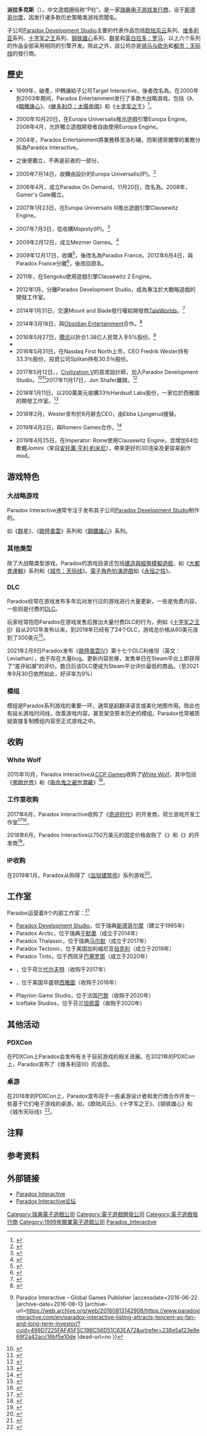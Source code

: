 {{Multiple issues|
{{Copy edit|time=2021-01-22T03:47:41+00:00}}
{{Prose|time=2021-01-22T03:47:41+00:00}}
}}
{{NoteTA
| G1 = Games
|G2=IT
}}
{{Infobox company
| name = Paradox Interactive
| logo = [[Image:Paradoc_Interactive.png|150px]]
| trading_name = PDX
| type = [[Aktiebolag|Aktiebolag]]
| predecessor = 
| successor = 
| founder = 
| defunct = 
| fate = 
| area_served = 
| key_people = {{Plainlist|
* Ebba Ljungerud（CEO）
* Fredrik Wester（董事会执行主席）}}
| industry = [[电子游戏|电子游戏]]
| services = 
| revenue = {{Increase}} {{SEK|12.893亿|link=yes}}<ref name="paradox">{{cite web|url=https://paradoxinteractive.com/en/wp-content/uploads/sites/2/2020/04/paradoxinteractive-paradox-interactive-ab-publ-publishes-annual-report-for-2019-200417.pdf|title=Annual report 2019|date=17 April 2020|website=paradoxinteractive|access-date=3 December 2020|archive-date=30 April 2020|archive-url=https://web.archive.org/web/20200430221259/https://www.paradoxinteractive.com/en/wp-content/uploads/sites/2/2020/04/paradoxinteractive-paradox-interactive-ab-publ-publishes-annual-report-for-2019-200417.pdf}}</ref>
| revenue_year = 2019
| operating_income = {{Increase}} {{SEK|4.668亿}}<ref name="paradox" />
| net_income = {{Increase}} {{SEK|3.741亿}}<ref name="paradox" />
| net_income_year = 2019
| assets = 
| equity = 
| owner = {{ubl|WesterInvest AB (33.4%)|Investment AB Spiltan (16.74%)|Lerit Förvaltning AB (8.44%)|State Street Bank and Trust Co.(5.81%)|TCH Scarlet (5.0%)|Robur (4.96%)|SEB (4.25%)|Dalex AB (2.93%)|Handelsbanken fonder  (2.49%)|Northern Trust (1.97%)|其他 (14.07%)<ref>{{cite web | url = https://www.paradoxinteractive.com/investors/ownership-structure | title = Ownership structure | publisher = Paradox Interactive | date = June 30, 2021 | access-date = 2 November 2021 | archive-date = 2022-04-22 | archive-url = https://web.archive.org/web/20220422101758/https://www.paradoxinteractive.com/investors/ownership-structure }}</ref>}}
| num_employees = 479（2020年3月）<ref name="paradox" />
| parent = 
| divisions = 
| subsid = {{plainlist|
*[[Paradox_Development_Studio|Paradox Development Studio]]
*{{tsl|en|Triumph Studios||Triumph Studios}}
*{{tsl|en|Harebrained Schemes||Harebrained Schemes}}
*[[Playrion|Playrion]]}}
| intl = 
| caption = 
| foundation = {{Start date and age|1999}}
| location_city = [[斯德哥尔摩|斯德哥尔摩]]
| location_country = 瑞典
| location =  
| homepage = {{URL|http://www.paradoxplaza.com/}}
}}

'''派拉多克斯'''（{{lang-en|'''Paradox Interactive'''}}），中文遊戲圈俗称“P社”。是一家[[瑞典|瑞典]][[电子游戏发行商|电子游戏发行商]]，设于[[斯德哥尔摩|斯德哥尔摩]]，因发行诸多款历史策略类游戏而聞名。

子公司[[Paradox_Development_Studio|Paradox Development Studio]]主要的代表作品包括[[歐陸風雲IV|欧陆风云]]系列、[[维多利亚II|维多利亚]]系列、[[十字军之王II|十字军之王]]系列、[[鋼鐵雄心IV|钢铁雄心]]系列、[[群星_(游戏)|群星]]和[[英白拉多：罗马|英白拉多：罗马]]，以上六个系列的作品全部采用相同的引擎开发{{NoteTag|name=注|1=欧陆风云1/2、钢铁雄心1/2、维多利亚:太阳帝国、十字军之王使用欧陆引擎（Europa Engine）；欧陆风云3/4、钢铁雄心3/4、维多利亚2、十字军之王2、群星使用克劳塞维茨引擎（Clausewitz Engine）及其改进版}}。除此之外，該公司亦是[[骑马与砍杀|骑马与砍杀]]和[[都市：天际线|都市：天际线]]的發行商。

== 歷史 ==
* 1999年，{{tsl|en|Target_Games|Target Games}}破產，IP轉讓給子公司Target Interactive，後者改名為{{tsl|en|Cabinet_Entertainment|Paradox Entertainment}}。在2000年到2003年期间，Paradox Entertainment发行了多款大战略游戏，包括《{{tsl|en|Europa Universalis||欧陆风云}}》、《[[鋼鐵雄心|鋼鐵雄心]]》、《[[維多利亞：太陽帝國|維多利亞：太陽帝國]]》和《[[十字军之王|十字军之王]]》<ref name="polygon history">{{cite web | url = https://www.polygon.com/features/2013/8/7/4554042/paradox-interactive-history | title = Solving Paradox: How the historical strategy game maker stayed alive | first = Charlie | last = Hall | date = 7 August 2013 | access-date = 8 January 2019 | work = [[Polygon_(website)|Polygon]] | archive-date = 20 June 2019 | archive-url = https://web.archive.org/web/20190620210238/https://www.polygon.com/features/2013/8/7/4554042/paradox-interactive-history }}</ref>。

* 2000年10月20日，在Europa Universalis推出遊戲引擎Europa Engine。2008年4月，允許獨立遊戲開發者自由使用Europa Engine。

* 2004年，Paradox Entertainment將業務移至洛杉磯，而斯德哥爾摩的業務分拆為Paradox Interactive。

* 之後便獨立，不再是前者的一部分。

* 2005年7月14日，收購由{{tsl|en|Philippe_Thibaut|Philippe Thibaut}}設計的Europa Universalis(IP)。<ref>{{Cite web|url=https://forum.paradoxplaza.com/forum/index.php?threads/paradox-interactive-acquires-europa-universalis.205603/|title=Paradox Interactive acquires Europa Universalis|accessdate=2018-05-29|author=Paradox Interactive Forums|date=|publisher=|language=en-US}}</ref>

* 2006年4月，成立Paradox On Demand，11月20日，改名為{{tsl|en|Gamergate|Gamer's Gate}}。2008年，Gamer's Gate獨立。

* 2007年1月23日，在Europa Universalis III推出遊戲引擎Clausewitz Engine。

* 2007年7月3日，從{{tsl|en|Cyberlore_Studios|Cyberlore Studios}}收購Majesty(IP)。<ref>{{Cite web|title=Majesty IP acquired by Paradox Interactive|url=https://forum.paradoxplaza.com/forum/index.php?threads/majesty-ip-acquired-by-paradox-interactive.311623/|accessdate=2019-08-14|work=Paradox Interactive Forums|language=en-US}}</ref>

* 2009年2月12日，成立Mezmer Games。<ref>{{Cite web|url=https://forum.paradoxplaza.com/forum/index.php?threads/paradox-interactive-presents-mezmer-games.393493/|title=Paradox Interactive presents Mezmer Games|accessdate=2018-05-29|author=Paradox Interactive Forums|date=|publisher=|language=en-US}}</ref>

* 2009年12月17日，收購{{tsl|en|AGEod|AGEOD}}<ref>{{Cite web|url=https://forum.paradoxplaza.com/forum/index.php?threads/paradox-interactive-acquires-strategy-developer-ageod.450213/|title=Paradox Interactive Acquires Strategy Developer AGEOD|accessdate=2018-05-29|author=Paradox Interactive Forums|date=|publisher=|language=en-US}}</ref>，後改名為Paradox France。2012年6月4日，與Paradox France分離<ref>{{Cite web|url=https://forum.paradoxplaza.com/forum/index.php?threads/paradox-interactive-paradox-france.611767/|title=Paradox Interactive & Paradox France|accessdate=2018-05-29|author=Paradox Interactive Forums|date=|publisher=|language=en-US}}</ref>，後改回原名。

* 2011年，在Sengoku使用遊戲引擎Clausewitz 2 Engine。

* 2012年1月，分離Paradox Development Studio，成為專注於大戰略遊戲的開發工作室。

* 2014年1月31日，交還Mount and Blade發行權給開發商[[TaleWorlds|TaleWorlds]]。<ref>{{Cite web|title=Mount and Blade leaving the Paradox stables, heading out on new adventures!|url=https://forum.paradoxplaza.com/forum/index.php?threads/mount-and-blade-leaving-the-paradox-stables-heading-out-on-new-adventures.752560/|accessdate=2019-08-14|work=Paradox Interactive Forums|language=en-US|archive-date=2020-04-18|archive-url=https://web.archive.org/web/20200418225558/https://forum.paradoxplaza.com/forum/index.php?threads%2Fmount-and-blade-leaving-the-paradox-stables-heading-out-on-new-adventures.752560%2F|dead-url=no}}</ref>

* 2014年3月18日，與[[黑曜石娱乐|Obsidian Entertainment]]合作。<ref>{{Cite web|title=Obsidian Entertainment|url=http://www.obsidian.net/|accessdate=2019-08-14|last=Administrator|work=www.obsidian.net|archive-date=2019-08-11|archive-url=https://web.archive.org/web/20190811192842/https://www.obsidian.net/|dead-url=no}}</ref>

* 2016年5月27日，[[腾讯|腾讯]]以折合1.38亿人民幣入手5%股份。<ref>{{Cite web |url=https://www.paradoxinteractive.com/en/paradox-interactive-listing-attracts-tencent-as-fan-and-long-term-investor/?cuid=499D7225FAF45F5C19BC56D51C62EA72&urlrefer=238e5a123e8e69f2a42acc16bf5e10de |title=Paradox Interactive listing attracts Tencent as fan and long-term investor {{!}} Paradox Interactive - Global Games Publisher |accessdate=2016-06-22 |archive-date=2016-08-13 |archive-url=https://web.archive.org/web/20160813142908/https://www.paradoxinteractive.com/en/paradox-interactive-listing-attracts-tencent-as-fan-and-long-term-investor/?cuid=499D7225FAF45F5C19BC56D51C62EA72&urlrefer=238e5a123e8e69f2a42acc16bf5e10de |dead-url=no }}</ref>
*  
* 2016年5月31日，在Nasdaq First North上市，CEO Fredrik Wester持有33.3％股份，投資公司Spiltan持有30.5％股份。

* 2017年5月12日，{{tsl|en|Jon_Shafer|Jon Shafer}}，[[文明V|Civilization V]]的首席設計師，加入Paradox Development Studio。<ref>{{Cite web|title=Award-winning Game Designer Jon Shafer Joins Paradox Development Studio|url=https://www.paradoxinteractive.com:443/en/award-winning-game-designer-jon-shafer-joins-paradox-development-studio/|accessdate=2019-08-14|work=Paradox Interactive - Global Games Publisher|language=en-US|archive-date=2019-08-14|archive-url=https://web.archive.org/web/20190814213044/https://www.paradoxinteractive.com/en/award-winning-game-designer-jon-shafer-joins-paradox-development-studio/|dead-url=no}}</ref><ref>{{Cite web|title=Jon Shafer Joins Paradox Development Studio!|url=https://forum.paradoxplaza.com/forum/index.php?threads/jon-shafer-joins-paradox-development-studio.1021130/|accessdate=2019-08-14|work=Paradox Interactive Forums|language=en-US}}</ref>2017年11月17日，Jon Shafer離開。<ref>{{Cite web|title=Jon Shafer moves on from Paradox Interactive|url=https://www.paradoxinteractive.com:443/en/jon-shafer-moves-on-from-paradox-interactive/|accessdate=2019-08-14|work=Paradox Interactive - Global Games Publisher|language=en-US|archive-date=2019-08-14|archive-url=https://web.archive.org/web/20190814213046/https://www.paradoxinteractive.com/en/jon-shafer-moves-on-from-paradox-interactive/|dead-url=no}}</ref>

* 2018年1月11日，以200萬美元收購33％Hardsuit Labs股份，一家位於西雅圖的開發工作室。<ref>{{Cite web|url=https://www.paradoxinteractive.com/en/paradox-interactive-acquires-33-of-seattle-based-hardsuit-labs/|title=Paradox Interactive acquires 33% of Seattle based Hardsuit Labs - Paradox Interactive - Global Games Publisher|accessdate=2018-05-29|work=Paradox Interactive - Global Games Publisher|language=en-US|archive-date=2018-02-26|archive-url=https://web.archive.org/web/20180226113200/https://www.paradoxinteractive.com/en/paradox-interactive-acquires-33-of-seattle-based-hardsuit-labs/|dead-url=no}}</ref>

* 2018年2月，Wester宣布於8月辭去CEO，由Ebba Ljungerud接替。

* 2019年4月2日，與Romero Games合作。<ref>{{Cite web|title=Romero Games and Paradox Interactive Partnering on New Strategy Game with Original IP|url=https://www.paradoxinteractive.com:443/en/romero-games-and-paradox-interactive-partnering-on-new-strategy-game-with-original-ip/|accessdate=2019-08-14|work=Paradox Interactive - Global Games Publisher|language=en-US|archive-date=2019-08-14|archive-url=https://web.archive.org/web/20190814213047/https://www.paradoxinteractive.com/en/romero-games-and-paradox-interactive-partnering-on-new-strategy-game-with-original-ip/|dead-url=no}}</ref>

* 2019年4月25日，在Imperator: Rome使用Clausewitz Engine，並增加64位軟體Jomini（來自[[安托万-亨利·若米尼|安托萬·亨利·約米尼]]），帶來更好的3D渲染及更容易創作mod。

==游戏特色==
{{See also|Paradox Interactive游戏列表}}
===大战略游戏===
Paradox Interactive通常专注于发布其子公司[[Paradox_Development_Studio|Paradox Development Studio]]制作的{{tsl|en|grand strategy games||大战略类型游戏}}。

如《[[群星_(游戏)|群星]]》、《[[歐陸風雲IV|歐陸風雲]]》系列和《[[鋼鐵雄心|鋼鐵雄心]]》系列。

===其他类型===
除了大战略类型游戏，Paradox的游戏目录还包括[[建造與經營模擬遊戲|建造與經營模擬遊戲]]，如《[[大都會運輸|大都會運輸]]》系列和《[[城市：天际线|城市：天际线]]》。[[電子角色扮演遊戲|電子角色扮演遊戲]]如《[[永恒之柱|永恒之柱]]》。

===DLC===
Paradox经常在游戏发布多年后对发行过的游戏进行大量更新，一些是免费内容，一些则是付费的[[可下载内容|DLC]]。

玩家经常抱怨Paradox在游戏发售后推出大量付费DLC的行为，例如《[[十字军之王II|十字军之王II]]》自从2012年发布以来，到2018年已经有了24个DLC，游戏总价格从60美元涨到了300美元<ref>{{cite web | url = https://www.pcgamer.com/paradox-theres-room-for-improvement-in-how-we-present-our-dlc/ | title = Paradox: 'There's room for improvement in how we present our DLC' | first = Joe | last = Donnelly | date = 21 May 2018 | access-date = 11 December 2019 | work = [[PC_Gamer|PC Gamer]] | archive-date = 11 December 2019 | archive-url = https://web.archive.org/web/20191211171134/https://www.pcgamer.com/paradox-theres-room-for-improvement-in-how-we-present-our-dlc/ }}</ref>。

2021年2月9日Paradox发布《[[歐陸風雲IV|歐陸風雲IV]]》第十七个DLC利维坦（英文：Leviathan），由于存在大量bug，更新内容贫瘠，发售单日在Steam平台上即获得了“差评如潮”的评价。数日后该DLC便成为Steam平台评价最低的商品。（至2021年9月30日依然如此，好评率为9%）

===模组===
模组是Paradox系列游戏的重要一环，通常是起翻译语言或美化地图作用。除此也有延长游戏时间线，改善游戏内容，甚至架空原本历史的模组。Paradox也常被质疑直接复制模组内容至正式游戏之中。

==收购==
=== White Wolf ===
2015年10月，Paradox Interactive从[[CCP_Games|CCP Games]]收购了[[White_Wolf|White Wolf]]，其中包括《[[黑暗世界|黑暗世界]]》和《[[吸血鬼之避世潜藏|吸血鬼之避世潜藏]]》<ref>{{cite web|url=http://www.gameinformer.com/b/news/archive/2015/10/29/paradox-purchases-world-of-darkness-vampire-the-masquerade-creator-white-wolf-publishing.aspx?|title=Paradox Purchases World Of Darkness, Vampire: The Masquerade Creator White Wolf Publishing|first=Mike|last=Futter|work=[[Game_Informer|Game Informer]]|date=29 October 2015|access-date=29 October 2015|archive-date=31 October 2015|archive-url=https://web.archive.org/web/20151031200919/http://www.gameinformer.com/b/news/archive/2015/10/29/paradox-purchases-world-of-darkness-vampire-the-masquerade-creator-white-wolf-publishing.aspx}}</ref>。

===工作室收购===
2017年6月，Paradox Interactive收购了《[[奇迹时代|奇迹时代]]》的开发商，荷兰游戏开发工作室{{tsl|en|Triumph Studios||Triumph Studios}}<ref>{{cite web |url=https://www.pcgamer.com/uk/paradox-acquires-age-of-wonders-developer/ |title=Paradox acquires Age of Wonders developer |website=PC Gamer |date=30 June 2017 |access-date=9 January 2019 |first=Joe |last=Donnelly |archive-date=9 January 2019 |archive-url=https://web.archive.org/web/20190109111159/https://www.pcgamer.com/uk/paradox-acquires-age-of-wonders-developer/ }}</ref><ref>{{cite press release |date=30 June 2017 |title=Paradox Interactive acquires Triumph Studios |url=https://www.paradoxinteractive.com/en/paradox-interactive-acquires-triumph-studios/ |location=Stockholm |publisher=Paradox Interactive |access-date=9 January 2019 |archive-date=9 January 2019 |archive-url=https://web.archive.org/web/20190109111405/https://www.paradoxinteractive.com/en/paradox-interactive-acquires-triumph-studios/ }}</ref>。

2018年6月，Paradox Interactive以750万美元的固定价格收购了《{{tsl|en|Shadowrun Returns||Shadowrun Returns}}》和《{{tsl|en|BattleTech (video game)||BattleTech}}》的开发商{{tsl|en|Harebrained Schemes||Harebrained Schemes}}<ref>{{Cite web|url=https://www.paradoxinteractive.com/en/paradox-interactive-to-acquire-seattle-based-harebrained-schemes/|title=Paradox Interactive to acquire Seattle-based Harebrained Schemes|date=June 5, 2018|website=Paradox Interactive|language=en-US|archive-url=https://web.archive.org/web/20180606155156/https://www.paradoxinteractive.com/en/paradox-interactive-to-acquire-seattle-based-harebrained-schemes/|archive-date=6 June 2018|access-date=2018-06-05}}</ref>。

=== IP收购===
在2019年1月，Paradox从{{tsl|en|Introversion Software||Introversion Software}}购得了《[[监狱建筑师|监狱建筑师]]》系列游戏<ref>{{cite web | url = http://www.gamasutra.com/view/news/333938/Paradox_acquires_Prison_Architect_franchise_from_Introversion.php | title = Paradox acquires Prison Architect franchise from Introversion | first = Chris | last = Kerr | date = 8 January 2019 | access-date = 8 January 2019 | work = [[Gamasutra|Gamasutra]] | archive-date = 8 January 2019 | archive-url = https://web.archive.org/web/20190108215611/http://www.gamasutra.com/view/news/333938/Paradox_acquires_Prison_Architect_franchise_from_Introversion.php }}</ref>。

==工作室==
Paradox运营着9个内部工作室：<ref name="iceflake">{{cite web | url = https://www.gamasutra.com/view/news/366593/Paradox_acquires_Surviving_the_Aftermath_developer_Iceflake_Studios.php | title = Paradox acquires Surviving the Aftermath developer Iceflake Studios | first = Chris | last = Kerr | date = July 17, 2020 | access-date = July 17, 2020 | work = [[Gamasutra|Gamasutra]] | archive-date = 17 July 2020 | archive-url = https://web.archive.org/web/20200717133321/https://www.gamasutra.com/view/news/366593/Paradox_acquires_Surviving_the_Aftermath_developer_Iceflake_Studios.php}}</ref>
* [[Paradox_Development_Studio|Paradox Development Studio]]，位于瑞典[[斯德哥尔摩|斯德哥尔摩]]（建立于1995年）
* Paradox Arctic，位于瑞典[[于默奧|于默奧]]（成立于2014年）
* Paradox Thalassic，位于瑞典[[马尔默|马尔默]]（成立于2017年）
* Paradox Tectonic，位于美国加利福尼亚[[伯克利_(加利福尼亞州)|伯克利]]（成立于2019年）
* Paradox Tinto，位于西班牙[[巴塞罗那|巴塞罗那]]（成立于2020年）
* {{tsl|en|Triumph Studios||Triumph Studios}}，位于荷兰[[代尔夫特|代尔夫特]]（收购于2017年）
* {{tsl|en|Harebrained Schemes||Harebrained Schemes}}，位于美国华盛顿[[西雅圖|西雅圖]]（收购于2018年）
* Playrion Game Studio，位于法国[[巴黎|巴黎]]（收购于2020年）
* Iceflake Studios，位于芬兰[[坦佩雷|坦佩雷]]（收购于2020年）

==其他活动==
=== PDXCon ===
在PDXCon上Paradox会发布有关于目前游戏的相关进展。在2021年的PDXCon上，Paradox宣布了《维多利亚III》的消息。

=== 桌游 ===
在2018年的PDXCon上，Paradox宣布将于一些桌游设计者和发行商合作开发一些基于它们电子游戏的桌游。如，《欧陆风云》、《十字军之王》、《钢铁雄心》和《城市天际线》<ref>{{cite web | url = https://www.pcgamer.com/paradox-board-games-are-coming-europa-universalis-crusader-kings-and-more/ | title = Paradox board games are coming: Europa Universalis, Crusader Kings, and more | first = Jonathan | last = Bolding | date = 19 May 2018 | access-date = 9 January 2019 | work = [[PC_Gamer|PC Gamer]] | archive-date = 9 September 2018 | archive-url = https://web.archive.org/web/20180909100833/https://www.pcgamer.com/paradox-board-games-are-coming-europa-universalis-crusader-kings-and-more/ }}</ref>。

== 注释 ==
{{NoteFoot}}

==参考资料==
{{reflist|refs=

}}

== 外部链接 ==
* [http://www.paradoxplaza.com Paradox Interactive]{{Wayback|url=http://www.paradoxplaza.com/ |date=20080915111148 }}
* [http://forum.paradoxplaza.com/forum/ Paradox Interactive论坛]{{Wayback|url=http://forum.paradoxplaza.com/forum/ |date=20081123202538 }}

{{Paradox Interactive電子遊戲}}
{{Portal bar|瑞典|電子遊戲|企業}}
[[Category:瑞典電子遊戲公司|Category:瑞典電子遊戲公司]]
[[Category:電子遊戲開發公司|Category:電子遊戲開發公司]]
[[Category:電子遊戲發行商|Category:電子遊戲發行商]]
[[Category:1999年開業電子遊戲公司|Category:1999年開業電子遊戲公司]]
[[Category:Paradox_Interactive|]]